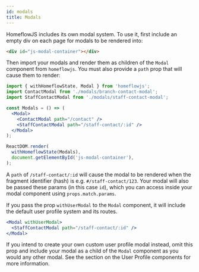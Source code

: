 ```yaml
---
id: modals
title: Modals
---
```


HomeflowJS includes its own modal system. To use it, first include an empty div on each page for modals to be rendered into:

```html
<div id="js-modal-container"></div>
```

Then import your modals and render them as children of the `Modal` component from `homeflowjs`. You must also provide a `path` prop that will cause them to render:

```jsx
import { withHomeflowState, Modal } from 'homeflowjs';
import ContactModal from './modals/branch-contact-modal';
import StaffContactModal from './modals/staff-contact-modal';

const Modals = () => (
  <Modal>
    <ContactModal path="/contact" />
    <StaffContactModal path="/staff-contact/:id" />
  </Modal>
);

ReactDOM.render(
  withHomeflowState(Modals),
  document.getElementById('js-modal-container'),
);
```

A `path` of `/staff-contact/:id` will cause the modal to be rendered when the fragment identifier (hash) is e.g. `#/staff-contact/123`. Your modal will also be passed these params (in this case `id`), which you can access inside your modal component using `props.match.params`.

If you pass the prop `withUserModal` to the `Modal` component, it will include the default user profile system and its routes.

```jsx
<Modal withUserModal>
  <StaffContactModal path="/staff-contact/:id" />
</Modal>
```

If you intend to create your own custom user profile modal instead, omit this prop and include your modal as a child of the `Modal` component as you would any other modal. See the section on the User Profile components for more information.
